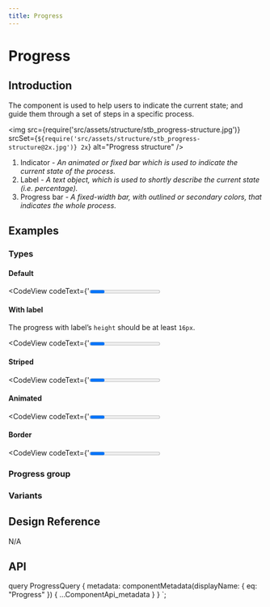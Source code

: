 ```yaml
---
title: Progress
---
```




# Progress

## Introduction

The component is used to help users to indicate the current state; and guide them through a set of steps in a specific process.

<img
  src={require('src/assets/structure/stb_progress-structure.jpg')}
  srcSet={`${require('src/assets/structure/stb_progress-structure@2x.jpg')} 2x`}
  alt="Progress structure"
/>
<ol className="u-textGray u-marginTopTiny">
  <li>
      Indicator
    <i className="u-text200"> - An animated or fixed bar which is used to indicate the current state of the process.</i>
  </li>
  <li>
      Label
    <i className="u-text200"> - A text object, which is used to shortly describe the current state (i.e. percentage).</i>
  </li>
  <li>
      Progress bar
    <i className="u-text200">
        - A fixed-width bar, with outlined or secondary colors, that indicates the whole process.
    </i>
  </li>

</ol>

## Examples

### Types

#### Default

<CodeView codeText={'<Progress now={35} />'} />

#### With label

The progress with label’s `height` should be at least `16px`.

<CodeView codeText={'<Progress now={35} label="35%" height={16} />'} />

#### Striped

<CodeView codeText={'<Progress striped now={35} />'} />

#### Animated

<CodeView codeText={'<Progress animated striped now={35} />'} />

#### Border

<CodeView codeText={'<Progress now={65} border />'} />

### Progress group

<CodeView codeText={groupProgress} />

### Variants

<CodeView exampleClassName="example-progress" codeText={variantsProgress} />

## Design Reference

N/A


## API

<ComponentApi metadata={props.data.metadata} />


  query ProgressQuery {
    metadata: componentMetadata(displayName: { eq: "Progress" }) {
      ...ComponentApi_metadata
    }
  }
`;
